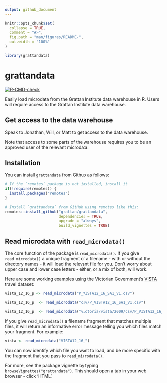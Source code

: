 ```yaml
---
output: github_document
---
```


<!-- README.md is generated from README.Rmd. Please edit that file -->

```r
knitr::opts_chunk$set(
  collapse = TRUE,
  comment = "#>",
  fig.path = "man/figures/README-",
  out.width = "100%"
)

library(grattandata)
```

# grattandata
<!-- badges: start -->
[![R-CMD-check](https://github.com/grattan/grattandata/workflows/R-CMD-check/badge.svg)](https://github.com/grattan/grattandata/actions)
<!-- badges: end -->


Easily load microdata from the Grattan Institute data warehouse in R. Users will require access to the Grattan Institute data warehouse.

## Get access to the data warehouse

Speak to Jonathan, Will, or Matt to get access to the data warehouse.

Note that access to some parts of the warehouse requires you to be an approved user of the relevant microdata.

## Installation

You can install `grattandata` from Github as follows:

```r
# If the `remotes` package is not installed, install it
if(!require(remotes)) {
  install.packages("remotes")
}

# Install `grattandata` from GitHub using remotes like this:
remotes::install_github("grattan/grattandata",
                        dependencies = TRUE, 
                        upgrade = "always", 
                        build_vignettes = TRUE)
```


## Read microdata with `read_microdata()`

The core function of the package is `read_microdata()`. If you give `read_microdata()` a unique fragment of a filename - with or without the directory names - it will load the relevant file for you. Don't worry about upper case and lower case letters - either, or a mix of both, will work.

Here are some working examples using the Victorian Government's [VISTA](https://transport.vic.gov.au/about/data-and-research/vista) travel dataset:

```r
vista_12_16_p <- read_microdata("P_VISTA12_16_SA1_V1.csv")

vista_12_16_p  <- read_microdata("csv/P_VISTA12_16_SA1_V1.csv")

vista_12_16_p  <- read_microdata("victoria/vista/2009/csv/P_VISTA12_16_SA1_V1.csv")

```

If you give `read_microdata()` a filename fragment that matches multiple files, it will return an informative error message telling you which files match your fragment. For example:

```r
vista <- read_microdata("VISTA12_16_")

```

You can now  identify which file you want to load, and be more specific with the fragment that you pass to `read_microdata()`.

For more, see the package vignette by typing `browseVignettes("grattandata")`. This should open a tab in your web browser - click 'HTML'.

